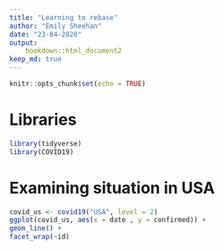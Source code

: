 ```yaml
---
title: "Learning to rebase"
author: "Emily Sheehan"
date: "23-04-2020"
output:
    bookdown::html_document2
keep_md: true
---
```


```r
knitr::opts_chunk$set(echo = TRUE)
```

# Libraries

```r
library(tidyverse)
library(COVID19)
```

# Examining situation in USA

```r
covid_us <- covid19("USA", level = 2)
ggplot(covid_us, aes(x = date , y = confirmed)) +
geom_line() +
facet_wrap(~id)
```

